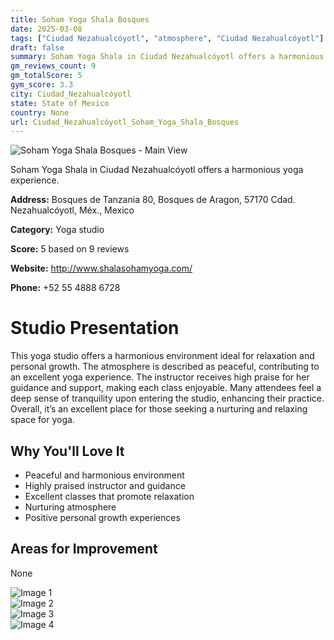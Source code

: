 ```yaml
---
title: Soham Yoga Shala Bosques
date: 2025-03-08
tags: ["Ciudad Nezahualcóyotl", "atmosphere", "Ciudad Nezahualcóyotl"]  
draft: false
summary: Soham Yoga Shala in Ciudad Nezahualcóyotl offers a harmonious yoga experience.
gm_reviews_count: 9
gm_totalScore: 5
gym_score: 3.3
city: Ciudad_Nezahualcóyotl
state: State of Mexico
country: None
url: Ciudad_Nezahualcóyotl_Soham_Yoga_Shala_Bosques
---
```


<div className="aspect-[16/9] relative my-8">
  <img 
    src="https://lh5.googleusercontent.com/p/AF1QipMuS21hg-L5E3F6yfmpxMGkUvA5kTWChdls4Sme=w1920-h1080-k-no"
    alt="Soham Yoga Shala Bosques - Main View"
    className="object-cover absolute inset-0 w-full h-full rounded-lg"
  />
</div>

Soham Yoga Shala in Ciudad Nezahualcóyotl offers a harmonious yoga experience.

**Address:** Bosques de Tanzania 80, Bosques de Aragon, 57170 Cdad. Nezahualcóyotl, Méx., Mexico

**Category:** Yoga studio

**Score:** 5 based on 9 reviews

**Website:** http://www.shalasohamyoga.com/

**Phone:** +52 55 4888 6728

# Studio Presentation

This yoga studio offers a harmonious environment ideal for relaxation and personal growth. The atmosphere is described as peaceful, contributing to an excellent yoga experience. The instructor receives high praise for her guidance and support, making each class enjoyable. Many attendees feel a deep sense of tranquility upon entering the studio, enhancing their practice. Overall, it’s an excellent place for those seeking a nurturing and relaxing space for yoga.



## Why You'll Love It

- Peaceful and harmonious environment
- Highly praised instructor and guidance
- Excellent classes that promote relaxation
- Nurturing atmosphere
- Positive personal growth experiences

## Areas for Improvement

None

<div className="grid grid-cols-1 xl:grid-cols-2 gap-4 my-8">
<div className="aspect-[4/3] relative"><img src="https://lh3.googleusercontent.com/p/AF1QipP-EFEvP7mwkr9LPgcvSxlRtYi2eCykC4YcQgfL=w1920-h1080-k-no" alt="Image 1" className="object-cover absolute inset-0 w-full h-full rounded-lg" /></div>
<div className="aspect-[4/3] relative"><img src="https://lh5.googleusercontent.com/p/AF1QipPGUY_jPWjRIw18_LxT9n-5wI8l0QH3_Q8CxG4H=w1920-h1080-k-no" alt="Image 2" className="object-cover absolute inset-0 w-full h-full rounded-lg" /></div>
<div className="aspect-[4/3] relative"><img src="https://lh5.googleusercontent.com/p/AF1QipOpLYmSytlWXNWJJx18mAU-XlTzJLLiBp33UmCB=w1920-h1080-k-no" alt="Image 3" className="object-cover absolute inset-0 w-full h-full rounded-lg" /></div>
<div className="aspect-[4/3] relative"><img src="https://lh5.googleusercontent.com/p/AF1QipPQwVgp8rRrIQEBXu_nx3gRoRxYBBexDpA9Of8C=w1920-h1080-k-no" alt="Image 4" className="object-cover absolute inset-0 w-full h-full rounded-lg" /></div>
</div>